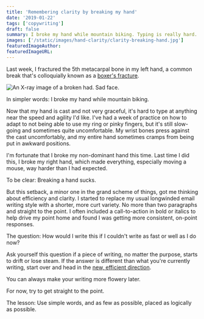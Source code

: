 ```yaml
---
title: 'Remembering clarity by breaking my hand'
date: '2019-01-22'
tags: ['copywriting']
draft: false
summary: I broke my hand while mountain biking. Typing is really hard. That helped remind me of how important clarity and simplicity are in writing.
images: ['/static/images/hand-clarity/clarity-breaking-hand.jpg']
featuredImageAuthor:
featuredImageURL:
---
```


Last week, I fractured the 5th metacarpal bone in my left hand, a common break that's colloquially known as a [boxer's fracture](https://en.wikipedia.org/wiki/Boxer's_fracture).

![An X-ray image of a broken had. Sad face.](/static/images/hand-clarity/clarity-breaking-hand.jpg 'An X-ray image of a broken had. Sad face.')

<Statement>In simpler words: I broke my hand while mountain biking.</Statement>

Now that my hand is cast and not very graceful, it's hard to type at anything near the speed and agility I'd like. I've had a week of practice on how to adapt to not being able to use my ring or pinky fingers, but it's still slow-going and sometimes quite uncomfortable. My wrist bones press against the cast uncomfortably, and my entire hand sometimes cramps from being put in awkward positions.

I'm fortunate that I broke my non-dominant hand this time. Last time I did this, I broke my right hand, which made everything, especially moving a mouse, way harder than I had expected.

<Statement>To be clear: Breaking a hand sucks.</Statement>

But this setback, a minor one in the grand scheme of things, got me thinking about efficiency and clarity. I started to replace my usual longwinded email writing style with a shorter, more curt variety. No more than two paragraphs and straight to the point. I often included a call-to-action in bold or italics to help drive my point home and found I was getting more consistent, on-point responses.

<Statement>
  The question: How would I write this if I couldn't write as fast or well as I do now?
</Statement>

Ask yourself this question if a piece of writing, no matter the purpose, starts to drift or lose steam. If the answer is different than what you're currently writing, start over and head in the [new, efficient direction](/articles/copywriting-checklist/).

You can always make your writing more flowery later.

For now, try to get straight to the point.

<Statement>
  The lesson: Use simple words, and as few as possible, placed as logically as possible.
</Statement>
